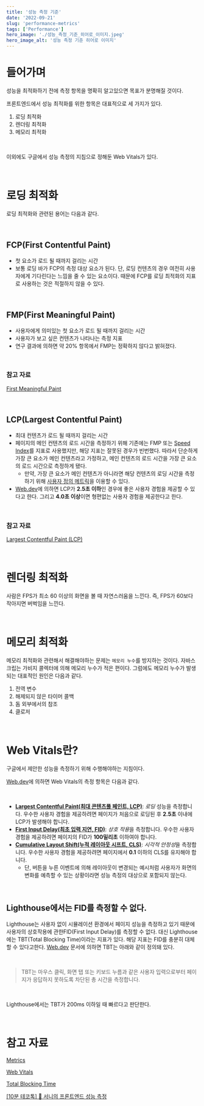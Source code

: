 ```yaml
---
title: '성능 측정 기준'
date: '2022-09-21'
slug: 'performance-metrics'
tags: ['Performance']
hero_image: './성능_측정_기준_히어로_이미지.jpeg'
hero_image_alt: '성능 측정 기준 히어로 이미지'
---
```

# 들어가며

성능을 최적화하기 전에 측정 항목을 명확히 알고있으면 목표가 분명해질 것이다.

프론트엔드에서 성능 최적화를 위한 항목은 대표적으로 세 가지가 있다.

1. 로딩 최적화
2. 렌더링 최적화
3. 메모리 최적화

<br/>

이외에도 구글에서 성능 측정의 지침으로 정해둔 Web Vitals가 있다.

<br/>

# 로딩 최적화

로딩 최적화와 관련된 용어는 다음과 같다.

<br/>

## FCP(First Contentful Paint)

- 첫 요소가 로드 될 때까지 걸리는 시간
- 보통 로딩 바가 FCP의 측정 대상 요소가 된다. 단, 로딩 컨텐츠의 경우 여전히 사용자에게 기다린다는 느낌을 줄 수 있는 요소이다. 때문에 FCP를 로딩 최적화의 지표로 사용하는 것은 적절하지 않을 수 있다.

<br/>

## FMP(First Meaningful Paint)

- 사용자에게 의미있는 첫 요소가 로드 될 때까지 걸리는 시간
- 사용자가 보고 싶은 컨텐츠가 나타나는 측정 지표
- 연구 결과에 의하면 약 20% 항목에서 FMP는 정확하지 않다고 밝혀졌다.

<br/>

### 참고 자료
[First Meaningful Paint](https://web.dev/first-meaningful-paint/)

<br/>

## LCP(Largest Contentful Paint)

- 최대 컨텐츠가 로드 될 때까지 걸리는 시간
- 페이지의 메인 컨텐츠의 로드 시간을 측정하기 위해 기존에는 FMP 또는 [Speed Index](https://web.dev/speed-index/)를 지표로 사용했지만, 해당 지표는 잘못된 경우가 빈번했다. 따라서 단순하게 가장 큰 요소가 메인 컨텐츠라고 가정하고, 메인 컨텐츠의 로드 시간을 가장 큰 요소의 로드 시간으로 측정하게 됐다.
    - 만약, 가장 큰 요소가 메인 컨텐츠가 아니라면 해당 컨텐츠의 로딩 시간을 측정하기 위해 [사용자 정의 메트릭](https://web.dev/user-centric-performance-metrics/#%EC%82%AC%EC%9A%A9%EC%9E%90-%EC%A7%80%EC%A0%95-%EB%A9%94%ED%8A%B8%EB%A6%AD)을 이용할 수 있다.
- [Web.dev](https://web.dev/lcp/#%EC%A2%8B%EC%9D%80-lcp-%EC%A0%90%EC%88%98%EB%8A%94-%EB%AC%B4%EC%97%87%EC%9D%B8%EA%B0%80%EC%9A%94)에 의하면 LCP가 **2.5초 이하**인 경우에 좋은 사용자 경험을 제공할 수 있다고 한다. 그리고 **4.0초 이상**이면 형편없는 사용자 경험을 제공한다고 한다.

<br/>

### 참고 자료
[Largest Contentful Paint (LCP)](https://web.dev/lcp/)

<br/>

# 렌더링 최적화

사람은 FPS가 최소 60 이상의 화면을 볼 때 자연스러움을 느낀다. 즉, FPS가 60보다 작아지면 버벅임을 느낀다.

<br/>

# 메모리 최적화

메모리 최적화와 관련해서 해결해야하는 문제는 `메모리 누수`를 방지하는 것이다. 자바스크립는 가비지 콜렉터에 의해 메모리 누수가 적은 편이다. 그럼에도 메모리 누수가 발생되는 대표적인 원인은 다음과 같다.

1. 전역 변수
2. 해제되지 않은 타이머 콜백
3. 돔 외부에서의 참조
4. 클로저

<br/>

# Web Vitals란?

구글에서 제안한 성능을 측정하기 위해 수행해야하는 지침이다.

[Web.dev](https://web.dev/vitals/)에 의하면 Web Vitals의 측정 항목은 다음과 같다.

<br/>

- **[Largest Contentful Paint(최대 콘텐츠풀 페인트, LCP)](https://web.dev/lcp/)**: *로딩* 성능을 측정합니다. 우수한 사용자 경험을 제공하려면 페이지가 처음으로 로딩된 후 **2.5초** 이내에 LCP가 발생해야 합니다.
- **[First Input Delay(최초 입력 지연, FID)](https://web.dev/fid/)**: *상호 작용*을 측정합니다. 우수한 사용자 경험을 제공하려면 페이지의 FID가 **100밀리초** 이하여야 합니다.
- **[Cumulative Layout Shift(누적 레이아웃 시프트, CLS)](https://web.dev/cls/)**: *시각적 안정성*을 측정합니다. 우수한 사용자 경험을 제공하려면 페이지에서 **0.1** 이하의 CLS를 유지해야 합니다.
    - 단, 버튼을 누른 이벤트에 의해 레이아웃이 변경되는 예시처럼 사용자가 화면의 변화를 예측할 수 있는 상황이라면 성능 측정의 대상으로 포함되지 않는다.

<br/>

## Lighthouse에서는 FID를 측정할 수 없다.

Lighthouse는 사용자 없이 시뮬레이션 환경에서 페이지 성능을 측정하고 있기 때문에 사용자의 상호작용에 관한FID(First Input Delay)를 측정할 수 없다. 대신 Lighthouse에는 TBT(Total Blocking Time)이라는 지표가 있다. 해당 지표는 FID를 충분히 대체할 수 있다고한다. [Web.dev](https://web.dev/lighthouse-total-blocking-time/) 문서에 의하면 TBT는 아래와 같이 정의돼 있다.

<br/>

> TBT는 마우스 클릭, 화면 탭 또는 키보드 누름과 같은 사용자 입력으로부터 페이지가 응답하지 못하도록 차단된 총 시간을 측정합니다.
> 

<br/>

Lighthouse에서는 TBT가 200ms 이하일 때 빠르다고 판단한다.

<br/>

# 참고 자료

[Metrics](https://web.dev/metrics/)

[Web Vitals](https://web.dev/vitals/)

[Total Blocking Time](https://web.dev/lighthouse-total-blocking-time/)

[[10분 테코톡] 🍺 서니의 프론트엔드 성능 측정](https://www.youtube.com/watch?v=A6J74xLWqYg)